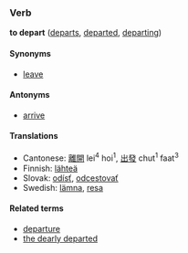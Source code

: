 ===Verb===
'''to depart''' ([[departs]], [[departed]], [[departing]])

====Synonyms====
*[[leave]]

====Antonyms====
*[[arrive]]

====Translations====

*Cantonese: [[離開]] lei<sup>4</sup> hoi<sup>1</sup>, [[出發]] chut<sup>1</sup> faat<sup>3</sup>
*Finnish: [[lähteä]]
*Slovak: [[odísť]], [[odcestovať]]
*Swedish: [[lämna]], [[resa]]

====Related terms====
*[[departure]]
*[[the dearly departed]]